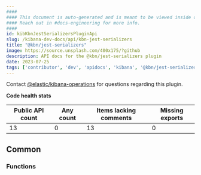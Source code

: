 ```yaml
---
####
#### This document is auto-generated and is meant to be viewed inside our experimental, new docs system.
#### Reach out in #docs-engineering for more info.
####
id: kibKbnJestSerializersPluginApi
slug: /kibana-dev-docs/api/kbn-jest-serializers
title: "@kbn/jest-serializers"
image: https://source.unsplash.com/400x175/?github
description: API docs for the @kbn/jest-serializers plugin
date: 2023-07-25
tags: ['contributor', 'dev', 'apidocs', 'kibana', '@kbn/jest-serializers']
---
```




Contact [@elastic/kibana-operations](https://github.com/orgs/elastic/teams/kibana-operations) for questions regarding this plugin.

**Code health stats**

| Public API count  | Any count | Items lacking comments | Missing exports |
|-------------------|-----------|------------------------|-----------------|
| 13 | 0 | 13 | 0 |

## Common

### Functions
<DocDefinitionList data={kbnJestSerializersObj.common.functions}/>

